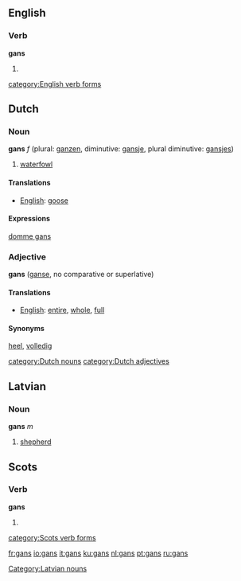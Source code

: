 {{see|Gans}}

==English==

===Verb===
'''gans'''

# {{Geordie}} {{third-person singular of|gan}}

[[category:English verb forms]]

==Dutch==
===Noun===
'''gans''' ''f'' (plural: [[ganzen]], diminutive: [[gansje]], plural diminutive: [[gansjes]])

# [[waterfowl]]

====Translations====
*[[English]]: [[goose]]

====Expressions====
[[domme gans]]

===Adjective===
'''gans''' ([[ganse]], no comparative or superlative)

====Translations====
*[[English]]: [[entire]], [[whole]], [[full]]

====Synonyms====
[[heel]], [[volledig]]

[[category:Dutch nouns]]
[[category:Dutch adjectives]]

==Latvian==
===Noun===
'''gans''' ''m''

# [[shepherd]]

[[Category:Latvian nouns]]

==Scots==

===Verb===
'''gans'''

# {{third-person singular of|gan}}

[[category:Scots verb forms]]

[[fr:gans]]
[[io:gans]]
[[it:gans]]
[[ku:gans]]
[[nl:gans]]
[[pt:gans]]
[[ru:gans]]